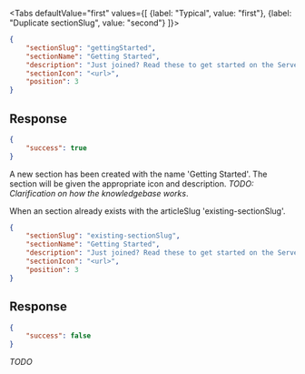 <Tabs
    defaultValue="first"
    values={[
        {label: "Typical", value: "first"},
        {label: "Duplicate sectionSlug", value: "second"}
    ]}>
<TabItem value="first">

```json
{
    "sectionSlug": "gettingStarted",
    "sectionName": "Getting Started",
    "description": "Just joined? Read these to get started on the Server",
    "sectionIcon": "<url>",
    "position": 3
}
```

## Response

```json
{
    "success": true
}
```

A new section has been created with the name 'Getting Started'. The section will
be given the appropriate icon and description. *TODO: Clarification on how the
knowledgebase works*.

</TabItem>
<TabItem value="second">

When an section already exists with the articleSlug 'existing-sectionSlug'.

```json
{
    "sectionSlug": "existing-sectionSlug",
    "sectionName": "Getting Started",
    "description": "Just joined? Read these to get started on the Server",
    "sectionIcon": "<url>",
    "position": 3
}
```

## Response

```json
{
    "success": false
}
```

*TODO*

</TabItem>
</Tabs>
